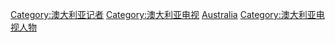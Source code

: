 [[Category:澳大利亚记者|Category:澳大利亚记者]]
[[Category:澳大利亚电视|Category:澳大利亚电视]]
[[Category:各国电视记者|Australia]]
[[Category:澳大利亚电视人物|Category:澳大利亚电视人物]]